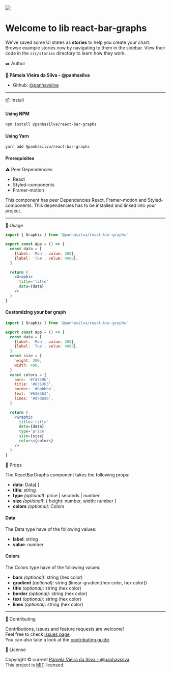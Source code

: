 
<Meta title="Example/Introduction" />

<style>{`
  .subheading {
    --mediumdark: '#999999';
    font-weight: 900;
    font-size: 13px;
    color: #999;
    letter-spacing: 6px;
    line-height: 24px;
    text-transform: uppercase;
    margin-bottom: 12px;
    margin-top: 40px;
  }

  @media (min-width: 620px) {
    .link-list {
      row-gap: 20px;
      column-gap: 20px;
      grid-template-columns: 1fr 1fr;
    }
  }

  @media all and (-ms-high-contrast:none) {
  .link-list {
      display: -ms-grid;
      -ms-grid-columns: 1fr 1fr;
      -ms-grid-rows: 1fr 1fr;
    }
  }

  img {
    display: flex;
    margin: 0 auto;
    width: 250px;
  }

`}</style>

<img src={logo} />

# Welcome to lib react-bar-graphs

We've saved some UI states as **stories** to help you create your chart.
Browse example stories now by navigating to them in the sidebar.
View their code in the `src/stories` directory to learn how they work.

<div className="subheading">✒️ Author</div>

👤 **Pâmela Vieira da Silva - @panhasilva**
* Github: [@panhavsilva](https://github.com/panhavsilva)

---

<div className="subheading">📦 Install</div>

#### Using NPM
```sh
npm install @panhasilva/react-bar-graphs
```
#### Using Yarn
```sh
yarn add @panhasilva/react-bar-graphs
```
#### Prerequisites
⚠️ Peer Dependencies

* React
* Styled-components
* Framer-motion

This component has peer Dependencies React, Framer-motion and Styled-components.
This dependencies has to be installed and linked into your project.

---


<div className="subheading">🚀 Usage</div>

```jsx
import { Graphic } from '@panhasilva/react-bar-graphs'

export const App = () => {
  const data = [
    {label: 'Mon', value: 300},
    {label: 'Tue', value: 4000},
  ]

  return (
    <Graphic
      title='title'
      data={data}
    />
  )
}
```
#### Customizing your bar graph
```jsx
import { Graphic } from '@panhasilva/react-bar-graphs'

export const App = () => {
  const data = [
    {label: 'Mon', value: 300},
    {label: 'Tue', value: 4000},
  ]
  const size = {
    height: 300,
    width: 400,
  }
  const colors = {
    bars: '#fd749b',
    title: '#636363',
    border: '#bbbbbb',
    text: '#636363',
    lines: '#d7d6d6',
  }

  return (
    <Graphic
      title='title'
      data={data}
      type='price'
      size={size}
      colors={colors}
    />
  )
}
```

<div className="subheading">🔭 Props</div>

The ReactBarGraphs component takes the following props:
* **data**: Data[ ]
* **title**: string
* **type** *(optional)*: price | seconds | number
* **size** *(optional)*: { height: number, width: number }
* **colors** *(optional)*: Colors

#### Data
The Data type have of the following values:
* **label**: string
* **value**: number

#### Colors
The Colors type have of the following values:
* **bars** *(optional)*: string (hex color)
* **gradient** *(optional)*: string (linear-gradient(hex color, hex color))
* **title** *(optional)*: string (hex color)
* **border** *(optional)*: string (hex color)
* **text** *(optional)*: string (hex color)
* **lines** *(optional)*: string (hex color)

---

<div className="subheading">🤝 Contributing</div>

Contributions, issues and feature requests are welcome!<br />
Feel free to check [issues page](https://github.com/panhavsilva/react-bar-graphs/issues).<br />
You can also take a look at the [contributing guide](https://github.com/panhavsilva/react-bar-graphs/blob/master/CONTRIBUTING.md).

<div className="subheading">📝 License</div>

Copyright © current [Pâmela Vieira da Silva - @panhavsilva](https://github.com/panhavsilva).<br />
This project is [MIT](https://github.com/panhavsilva/react-bar-graphs/blob/master/LICENSE) licensed.
